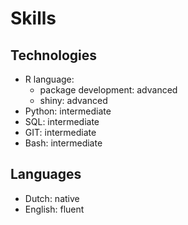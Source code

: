 # Skills 

## Technologies

* R language: 
  + package development: advanced
  + shiny: advanced
* Python: intermediate
* SQL: intermediate
* GIT: intermediate
* Bash: intermediate

## Languages
* Dutch: native
* English: fluent